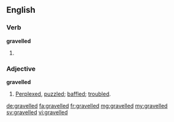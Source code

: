 ==English==

===Verb===
'''gravelled'''

# {{past of|gravel}}

===Adjective===
'''gravelled'''

# [[perplexed|Perplexed]], [[puzzled]]; [[baffled]]; [[troubled]].

[[de:gravelled]]
[[fa:gravelled]]
[[fr:gravelled]]
[[mg:gravelled]]
[[my:gravelled]]
[[sv:gravelled]]
[[vi:gravelled]]